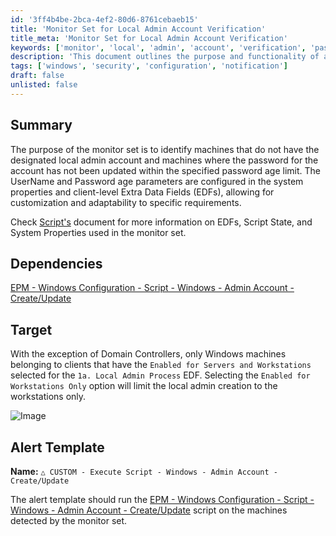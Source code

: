 ```yaml
---
id: '3ff4b4be-2bca-4ef2-80d6-8761cebaeb15'
title: 'Monitor Set for Local Admin Account Verification'
title_meta: 'Monitor Set for Local Admin Account Verification'
keywords: ['monitor', 'local', 'admin', 'account', 'verification', 'password', 'age', 'parameters']
description: 'This document outlines the purpose and functionality of a monitor set designed to identify Windows machines that lack a designated local admin account or have outdated passwords. It details the customizable UserName and Password age parameters, dependencies, and the alert template for executing necessary scripts.'
tags: ['windows', 'security', 'configuration', 'notification']
draft: false
unlisted: false
---
```

## Summary

The purpose of the monitor set is to identify machines that do not have the designated local admin account and machines where the password for the account has not been updated within the specified password age limit. The UserName and Password age parameters are configured in the system properties and client-level Extra Data Fields (EDFs), allowing for customization and adaptability to specific requirements.

Check [Script's](https://proval.itglue.com/DOC-5078775-8223774) document for more information on EDFs, Script State, and System Properties used in the monitor set.

## Dependencies

[EPM - Windows Configuration - Script - Windows - Admin Account - Create/Update](https://proval.itglue.com/DOC-5078775-8223774)

## Target

With the exception of Domain Controllers, only Windows machines belonging to clients that have the `Enabled for Servers and Workstations` selected for the `1a. Local Admin Process` EDF. Selecting the `Enabled for Workstations Only` option will limit the local admin creation to the workstations only.

![Image](../../../static/img/Windows-Local-Admin-Account-Process/image_1.png)

## Alert Template

**Name:** `△ CUSTOM - Execute Script - Windows - Admin Account - Create/Update`

The alert template should run the [EPM - Windows Configuration - Script - Windows - Admin Account - Create/Update](https://proval.itglue.com/DOC-5078775-8223774) script on the machines detected by the monitor set.











